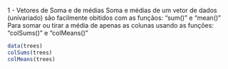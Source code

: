 1 - Vetores de Soma e de médias
Soma e médias de um vetor de dados (univariado) são facilmente obitidos com as funçãos:
"sum()" e "mean()"
Para somar ou tirar a média de apenas as colunas usando as funções:
"colSums()" e "colMeans()"
```r
data(trees)
colSums(trees)
colMeans(trees)
```